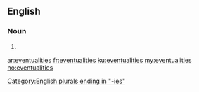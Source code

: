 ==English==

===Noun===
{{head|en|noun plural form}}

# {{plural of|eventuality|lang=en}}

[[Category:English plurals ending in "-ies"]]

[[ar:eventualities]]
[[fr:eventualities]]
[[ku:eventualities]]
[[my:eventualities]]
[[no:eventualities]]